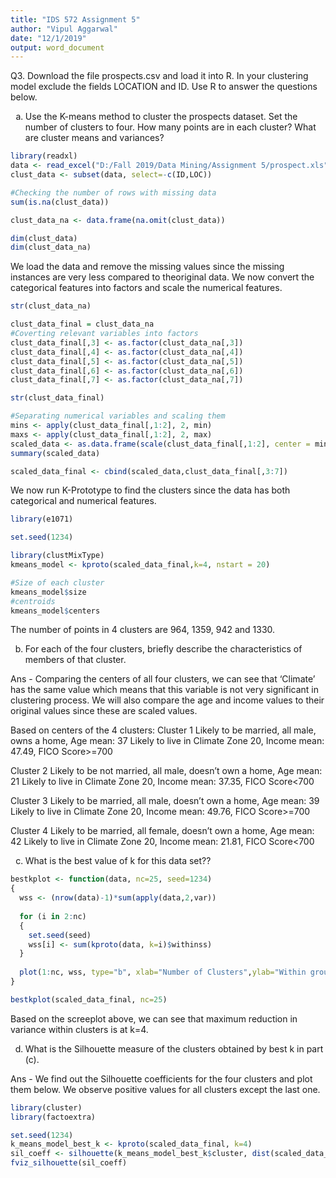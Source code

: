 ---
title: "IDS 572 Assignment 5"
author: "Vipul Aggarwal"
date: "12/1/2019"
output: word_document
---

Q3. Download the file prospects.csv and load it into R.
In your clustering model exclude the fields LOCATION and ID. Use R to answer the questions below.

(a) Use the K-means method to cluster the prospects dataset. Set the number of clusters to four. How many points are in each cluster? What are cluster means and variances?
```{r }
library(readxl)
data <- read_excel("D:/Fall 2019/Data Mining/Assignment 5/prospect.xls")
clust_data <- subset(data, select=-c(ID,LOC))

#Checking the number of rows with missing data
sum(is.na(clust_data))

clust_data_na <- data.frame(na.omit(clust_data))

dim(clust_data)
dim(clust_data_na)
```
We load the data and remove the missing values since the missing instances are very less compared to theoriginal data. We now convert the categorical features into factors and scale the numerical features.

```{r }
str(clust_data_na)

clust_data_final = clust_data_na
#Coverting relevant variables into factors
clust_data_final[,3] <- as.factor(clust_data_na[,3])
clust_data_final[,4] <- as.factor(clust_data_na[,4])
clust_data_final[,5] <- as.factor(clust_data_na[,5])
clust_data_final[,6] <- as.factor(clust_data_na[,6])
clust_data_final[,7] <- as.factor(clust_data_na[,7])

str(clust_data_final)

#Separating numerical variables and scaling them
mins <- apply(clust_data_final[,1:2], 2, min)
maxs <- apply(clust_data_final[,1:2], 2, max)
scaled_data <- as.data.frame(scale(clust_data_final[,1:2], center = mins, scale = (maxs-mins)))
summary(scaled_data)

scaled_data_final <- cbind(scaled_data,clust_data_final[,3:7])
```

We now run K-Prototype to find the clusters since the data has both categorical and numerical features.

```{r }
library(e1071)

set.seed(1234)

library(clustMixType)
kmeans_model <- kproto(scaled_data_final,k=4, nstart = 20)

#Size of each cluster
kmeans_model$size
#centroids 
kmeans_model$centers
```
The number of points in 4 clusters are 964, 1359, 942 and 1330.

(b) For each of the four clusters, briefly describe the characteristics of members of that cluster.

Ans - Comparing the centers of all four clusters, we can see that 'Climate' has the same value which means that this variable is not very significant in clustering process.
We will also compare the age and income values to their original values since these are scaled values.

Based on centers of the 4 clusters:
Cluster 1
Likely to be married, all male, owns a home, Age mean: 37
Likely to live in Climate Zone 20, Income mean: 47.49, FICO Score>=700

Cluster 2
Likely to be not married, all male, doesn't own a home, Age mean: 21
Likely to live in Climate Zone 20, Income mean: 37.35, FICO Score<700

Cluster 3
Likely to be married, all male, doesn't own a home, Age mean: 39
Likely to live in Climate Zone 20, Income mean: 49.76, FICO Score>=700

Cluster 4
Likely to be married, all female, doesn't own a home, Age mean: 42
Likely to live in Climate Zone 20, Income mean: 21.81, FICO Score<700


(c) What is the best value of k for this data set??

```{r }
bestkplot <- function(data, nc=25, seed=1234)
{
  wss <- (nrow(data)-1)*sum(apply(data,2,var))
  
  for (i in 2:nc)
  {
    set.seed(seed)
    wss[i] <- sum(kproto(data, k=i)$withinss)
  }
  
  plot(1:nc, wss, type="b", xlab="Number of Clusters",ylab="Within groups sum of squares")
}

bestkplot(scaled_data_final, nc=25) 
```
Based on the screeplot above, we can see that maximum reduction in variance within clusters is at k=4.

(d) What is the Silhouette measure of the clusters obtained by best k in part (c).

Ans - We find out the Silhouette coefficients for the four clusters and plot them below. We observe positive values for all clusters except the last one.

```{r }
library(cluster)
library(factoextra)

set.seed(1234)
k_means_model_best_k <- kproto(scaled_data_final, k=4)
sil_coeff <- silhouette(k_means_model_best_k$cluster, dist(scaled_data_final))
fviz_silhouette(sil_coeff)
```